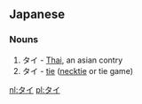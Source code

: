 ==Japanese==
=== Nouns ===

#タイ - [[Thai]], an asian contry
#タイ - [[tie]] ([[necktie]] or tie game)

[[nl:タイ]]
[[pl:タイ]]